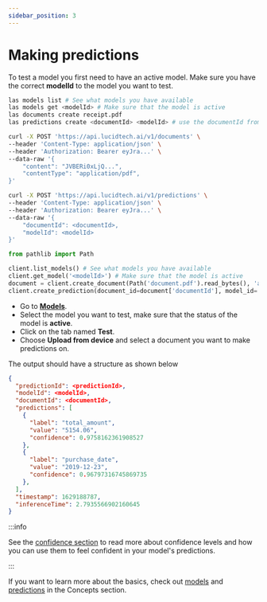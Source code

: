 ```yaml
---
sidebar_position: 3
---
```



# Making predictions

To test a model you first need to have an active model. Make sure you have the correct **modelId** to the model you want to test.

<Tabs groupId="programming-language">
<TabItem value="cli" label="CLI" default>

```bash
las models list # See what models you have available
las models get <modelId> # Make sure that the model is active
las documents create receipt.pdf
las predictions create <documentId> <modelId> # use the documentId from the previous step
```

</TabItem>
<TabItem value="curl" label="cURL">

```bash
curl -X POST 'https://api.lucidtech.ai/v1/documents' \
--header 'Content-Type: application/json' \
--header 'Authorization: Bearer eyJra...' \
--data-raw '{
    "content": "JVBERi0xLjQ...",
    "contentType": "application/pdf",
}'

curl -X POST 'https://api.lucidtech.ai/v1/predictions' \
--header 'Content-Type: application/json' \
--header 'Authorization: Bearer eyJra...' \
--data-raw '{
    "documentId": <documentId>,
    "modelId": <modelId>
}'
```

</TabItem>
<TabItem value="python" label="Python">

```python
from pathlib import Path

client.list_models() # See what models you have available
client.get_model('<modelId>') # Make sure that the model is active
document = client.create_document(Path('document.pdf').read_bytes(), 'application/pdf')
client.create_prediction(document_id=document['documentId'], model_id='<modelId>')
```

</TabItem>
<TabItem value="app" label="App">

* Go to [**Models**](https://app.cradl.ai/models).
* Select the model you want to test, make sure that the status of the model is **active**.
* Click on the tab named **Test**.
* Choose **Upload from device** and select a document you want to make predictions on.

</TabItem>
</Tabs>

The output should have a structure as shown below
```json
{
  "predictionId": <predictionId>,
  "modelId": <modelId>,
  "documentId": <documentId>,
  "predictions": [
    {
      "label": "total_amount",
      "value": "5154.06",
      "confidence": 0.9758162361908527
    },
    {
      "label": "purchase_date",
      "value": "2019-12-23",
      "confidence": 0.96797316745869735
    },
  ],
  "timestamp": 1629188787,
  "inferenceTime": 2.7935566902160645
}
```
:::info

See the [confidence section](../concepts/predictions.mdx#confidence) to read more about confidence levels and how you can use them to feel confident in your model's predictions.

:::

If you want to learn more about the basics, check out [models](../concepts/models) and [predictions](../concepts/predictions) in the Concepts section.
